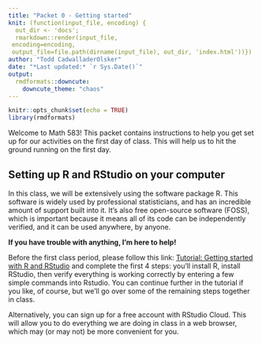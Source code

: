 ```yaml
---
title: "Packet 0 - Getting started"
knit: (function(input_file, encoding) {
  out_dir <- 'docs';
  rmarkdown::render(input_file,
 encoding=encoding,
 output_file=file.path(dirname(input_file), out_dir, 'index.html'))})
author: "Todd CadwalladerOlsker"
date: "*Last updated:* `r Sys.Date()`"
output:
  rmdformats::downcute:
    downcute_theme: "chaos"
---
```


```r
knitr::opts_chunk$set(echo = TRUE)
library(rmdformats)
```

Welcome to Math 583! This packet contains instructions to help you get set up for our activities on the first day of class. This will help us to hit the ground running on the first day.

## Setting up R and RStudio on your computer

In this class, we will be extensively using the software package R. This software is widely used by professional statisticians, and has an incredible amount of support built into it. It's also free  open-source software (FOSS), which is important because it means all of its code can be independently verified, and it can be used anywhere, by anyone.

**If you have trouble with anything, I'm here to help!**

Before the first class period, please follow this link: [Tutorial: Getting started with R and RStudio](https://www.dataquest.io/blog/tutorial-getting-started-with-r-and-rstudio/) and complete the first 4 steps: you'll install R, install RStudio, then verify everything is working correctly by entering a few simple commands into Rstudio. You can continue further in the tutorial if you like, of course, but we'll go over some of the remaining steps together in class.

Alternatively, you can sign up for a free account with RStudio Cloud. This will allow you to do everything we are doing in class in a web browser, which may (or may not) be more convenient for you.
